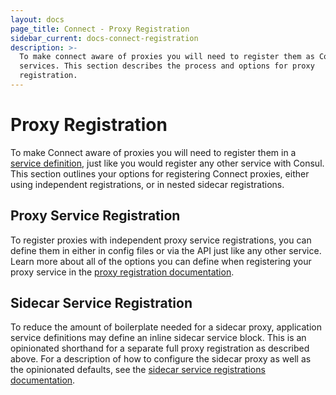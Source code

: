 ```yaml
---
layout: docs
page_title: Connect - Proxy Registration
sidebar_current: docs-connect-registration
description: >-
  To make connect aware of proxies you will need to register them as Consul
  services. This section describes the process and options for proxy
  registration.
---
```


# Proxy Registration

To make Connect aware of proxies you will need to register them in a [service
definition](/docs/agent/services.html), just like you would register any other service with Consul. This section outlines your options for registering Connect proxies, either using independent registrations, or in nested sidecar registrations.

## Proxy Service Registration

To register proxies with independent proxy service registrations, you can define them in either in config files or via the API just like any other service. Learn more about all of the options you can define when registering your proxy service in the [proxy registration documentation](/docs/connect/registration/service-registration.html).

## Sidecar Service Registration

To reduce the amount of boilerplate needed for a sidecar proxy,
application service definitions may define an inline sidecar service block. This is an opinionated
shorthand for a separate full proxy registration as described above. For a
description of how to configure the sidecar proxy as well as the opinionated defaults, see the [sidecar service registrations
documentation](/docs/connect/registration/sidecar-service.html).
